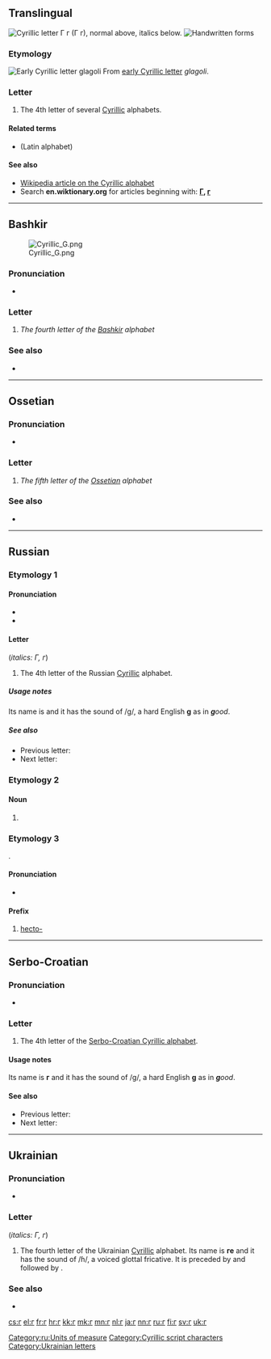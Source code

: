 {{character info/new}}
{{also|r|Г|г.|Ґ|ґ|Ғ|ғ|Appendix:Variations of "g"}}
==Translingual==
{{wikipedia|Ge (Cyrillic)}}
[[Image:Cyrillic G.png|thumb|right|Cyrillic letter '''Г г''' (''Г г''), normal above, italics below.]]
[[File:04-Russian alphabet-Г г.svg|thumb|Handwritten forms]]

===Etymology===
[[Image:Early Cyrillic letter Glagoli.png|Early Cyrillic letter ''glagoli'']]
From [[w:Early Cyrillic alphabet|early Cyrillic letter]] ''glagoli''.

===Letter===
{{head|mul|letter|lower case||upper case|Г}}

# The 4th letter of several [[Cyrillic]] alphabets.

====Related terms====
* {{l|mul|g}} (Latin alphabet)

====See also====
* [[w:Cyrillic alphabet|Wikipedia article on the Cyrillic alphabet]]
* Search '''en.wiktionary.org''' for articles beginning with: '''[http://en.wiktionary.org/w/index.php?title=Special%3AAllpages&from=%D0%93&namespace=0 Г], [http://en.wiktionary.org/w/index.php?title=Special%3AAllpages&from=%D0%B3&namespace=0 г]'''

----

==Bashkir==
[[File:Cyrillic G.png|thumbnail]]

===Pronunciation===
* {{qualifier|phoneme}} {{IPA|/g/|lang=ba}}

===Letter===
{{head|ba|letter|upper case|Г}}

# ''The fourth letter of the [[Bashkir]] alphabet''

===See also===
* {{list:Cyrillic script letters/ba}}

----

==Ossetian==

===Pronunciation===
* {{qualifier|phoneme}} {{IPA|/ɡ/|lang=os}}

===Letter===
{{head|os|letter|sc=Cyrl|upper case|Г}}

# ''The fifth letter of the [[Ossetian]] alphabet''

===See also===
* {{list:Cyrillic script letters/os}}

----

==Russian==

===Etymology 1===

====Pronunciation====
* {{ru-IPA|phon=гэ}}
* {{audio|Ru-г.ogg|Audio|lang=ru}}

====Letter====
{{head|ru|letter|lower case||upper case|Г}} (''italics: Г, г'')

# The 4th letter of the Russian [[Cyrillic]] alphabet.

=====Usage notes=====
Its name is {{m|ru|гэ}} and it has the sound of /g/, a hard English '''g''' as in '''''g'''ood''.

=====See also=====
* Previous letter: {{l|ru|в}}
* Next letter: {{l|ru|д}}

===Etymology 2===

====Noun====
{{ru-noun||m-in|-}}

# {{ru-abbrev of|грамм||[[gram]]}}

===Etymology 3===
{{ru-etym abbrev of|гекто-}}.

====Pronunciation====
* {{ru-IPA|phon=гекто-}}

====Prefix====
{{head|ru|prefix}}

# [[hecto-]] {{gloss|x 100}}

[[Category:ru:Units of measure]]

----

==Serbo-Croatian==
{{attention|sh}}

===Pronunciation===
* {{qualifier|phoneme}} {{IPA|/ɡ/|lang=sh}}

===Letter===
{{head|sh|letter|lower case||upper case|Г}}

# The 4th letter of the [[Serbo-Croatian Cyrillic alphabet]].

====Usage notes====
Its name is '''г''' {{IPAchar|(gɛ)}} and it has the sound of /g/, a hard English '''g''' as in '''''g'''ood''.

====See also====
* Previous letter: {{l|sh|в}}
* Next letter: {{l|sh|д}}

----

==Ukrainian==

===Pronunciation===
* {{qualifier|phoneme}} {{IPA|/ɦ/|lang=uk}}

===Letter===
{{head|uk|letter|sc=Cyrl|upper case|Г}} (''italics: Г, г'')

# The fourth letter of the Ukrainian [[Cyrillic]] alphabet. Its name is '''ге''' {{IPAchar|(ɦɛ)}} and it has the sound of /ɦ/, a voiced glottal fricative. It is preceded by {{l|uk|в|В}} and followed by {{l|uk|ґ|Ґ}}.

===See also===
* {{list:Cyrillic script letters/uk}}

[[Category:Cyrillic script characters]]
[[Category:Ukrainian letters]]

[[cs:г]]
[[el:г]]
[[fr:г]]
[[hr:г]]
[[kk:г]]
[[mk:г]]
[[mn:г]]
[[nl:г]]
[[ja:г]]
[[nn:г]]
[[ru:г]]
[[fi:г]]
[[sv:г]]
[[uk:г]]